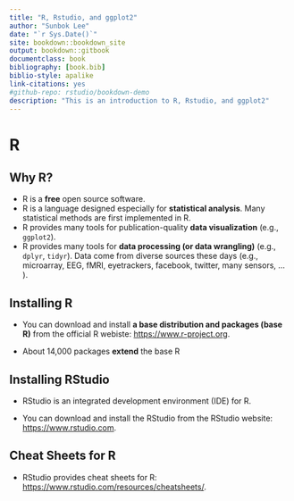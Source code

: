 ```yaml
--- 
title: "R, Rstudio, and ggplot2"
author: "Sunbok Lee"
date: "`r Sys.Date()`"
site: bookdown::bookdown_site
output: bookdown::gitbook
documentclass: book
bibliography: [book.bib]
biblio-style: apalike
link-citations: yes
#github-repo: rstudio/bookdown-demo
description: "This is an introduction to R, Rstudio, and ggplot2"
---
```


# R 

## Why R? 
* R is a **free** open source software.
* R is a language designed especially for **statistical analysis**. Many statistical methods are first implemented in R. 
* R provides many tools for publication-quality **data visualization** (e.g., `ggplot2`).
* R provides many tools for **data processing (or data wrangling)** (e.g., `dplyr`, `tidyr`). Data come from diverse sources these days (e.g., microarray, EEG, fMRI, eyetrackers, facebook, twitter, many sensors, ... ).


## Installing R

* You can download and install **a base distribution and packages (base R)** from the official R webiste: [https://www.r-project.org](https://www.r-project.org).

* About 14,000 packages **extend** the base R

## Installing RStudio

* RStudio is an integrated development environment (IDE) for R. 

* You can download and install the RStudio from the RStudio website: [https://www.rstudio.com](https://www.rstudio.com). 

## Cheat Sheets for R

* RStudio provides cheat sheets for R: [https://www.rstudio.com/resources/cheatsheets/](https://www.rstudio.com/resources/cheatsheets/). 




